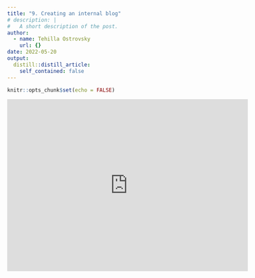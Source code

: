 ```yaml
---
title: "9. Creating an internal blog"
# description: |
#   A short description of the post.
author:
  - name: Tehilla Ostrovsky
    url: {}
date: 2022-05-20
output:
  distill::distill_article:
    self_contained: false
---
```



```r
knitr::opts_chunk$set(echo = FALSE)
```

<iframe width="560" height="400" src="https://www.youtube.com/embed/iWKqNu5pAFI" title="YouTube video player" frameborder="0" allow="accelerometer; autoplay; clipboard-write; encrypted-media; gyroscope; picture-in-picture" allowfullscreen></iframe>
